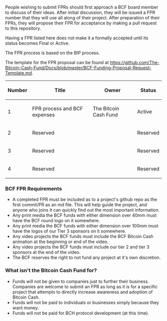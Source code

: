 People wishing to submit FPRs should first approach a BCF board member to discuss of their ideas. After initial discussion, they will be issued a FPR number that they will use all along of their project. After preparation of their FPRs, they will propose their FPR for acceptance by making a pull request to this repository.

Having a FPR listed here does not make it a formally accepted until its status becomes Final or Active.

The FPR process is based on the BIP process.

The template for the FPR proposal can be found at https://github.com/The-Bitcoin-Cash-Fund/Docs/blob/master/BCF-Funding-Proposal-Request-Template.md.

{| class="wikitable sortable" style="width: auto; text-align: center; font-size: smaller; table-layout: fixed;"
!Number
!Title
!Owner
!Status
|- style="background-color: #ffcfcf"
| 1
| FPR process and BCF expenses
| The Bitcoin Cash Fund
| Active
|- style="background-color: #cfffcf"
| 2
| Reserved
| 
| Reserved
|- style="background-color: #ffcfcf"
| 3
| Reserved
| 
| Reserved
|- style="background-color: #cfffcf"
| 4
| Reserved
| 
| Reserved
|}

<!-- IMPORTANT!  See the instructions at the top of this page, do NOT JUST add FPRs here! -->


===BCF FPR Requirements===

* A completed FPR must be included as to a project's github repo as the first commit/PR as an md file. This will help guide the project, and anyone who joins it can quickly find out the most important information.
* Any print media the BCF funds with either dimension over 40mm must have the BCF round logo on it somewhere.
* Any print media the BCF funds with either dimension over 100mm must have the logos of our Tier 3 sponsors on it somewhere.
* Any video projects the BCF funds must include the BCF Bitcoin Cash animation at the beginning or end of the video.
* Any video projects the BCF funds must include our tier 2 and tier 3 sponsors at the end of the video.
* The BCF reserves the right to not fund any project at it's own discretion.

===What isn't the Bitcoin Cash Fund for?===

* Funds will not be given to companies just to further their business. Companies are welcome to submit an FPR as long as it is for a specific project that attempts to directly increase awareness and adoption of Bitcoin Cash.
* Funds will not be paid to individuals or businesses simply because they want money.
* Funds will not be paid for BCH protocol development (at this time).
